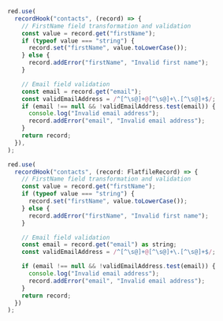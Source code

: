 <CodeGroup>

```js javascript
red.use(
  recordHook("contacts", (record) => {
    // FirstName field transformation and validation
    const value = record.get("firstName");
    if (typeof value === "string") {
      record.set("firstName", value.toLowerCase());
    } else {
      record.addError("firstName", "Invalid first name");
    }

    // Email field validation
    const email = record.get("email");
    const validEmailAddress = /^[^\s@]+@[^\s@]+\.[^\s@]+$/;
    if (email !== null && !validEmailAddress.test(email)) {
      console.log("Invalid email address");
      record.addError("email", "Invalid email address");
    }
    return record;
  }),
);
```

```js typescript
red.use(
  recordHook("contacts", (record: FlatfileRecord) => {
    // FirstName field transformation and validation
    const value = record.get("firstName");
    if (typeof value === "string") {
      record.set("firstName", value.toLowerCase());
    } else {
      record.addError("firstName", "Invalid first name");
    }

    // Email field validation
    const email = record.get("email") as string;
    const validEmailAddress = /^[^\s@]+@[^\s@]+\.[^\s@]+$/;

    if (email !== null && !validEmailAddress.test(email)) {
      console.log("Invalid email address");
      record.addError("email", "Invalid email address");
    }
    return record;
  })
);
```

</CodeGroup>
